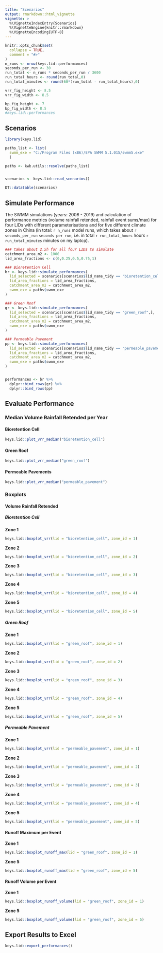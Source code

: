 ```yaml
---
title: "Scenarios"
output: rmarkdown::html_vignette
vignette: >
  %\VignetteIndexEntry{Scenarios}
  %\VignetteEngine{knitr::rmarkdown}
  %\VignetteEncoding{UTF-8}
---
```


```r
knitr::opts_chunk$set(
  collapse = TRUE,
  comment = "#>"
)
n_runs <- nrow(keys.lid::performances)
seconds_per_run <- 30
run_total <- n_runs * seconds_per_run / 3600
run_total_hours <- round(run_total,0)
run_total_minutes <- round(60*(run_total - run_total_hours),0) 

vrr_fig_height <- 8.5
vrr_fig_width <- 8.5

bp_fig_height <- 7
bp_fig_width <- 8.5
#keys.lid::performances
```

## Scenarios

```r
library(keys.lid)

paths_list <- list(
  swmm_exe = "C:/Program Files (x86)/EPA SWMM 5.1.015/swmm5.exe"
  )

paths <- kwb.utils::resolve(paths_list)


scenarios <- keys.lid::read_scenarios()

DT::datatable(scenarios)


```
## Simulate Performance

The SWMM simulations (years: 2008 - 2019) and calculation of 
performance metrics (volume rainfall retended, rainfall event sums/max) for four 
LIDs with different parameterisations and for five different climate zones 
in China (in total: `r n_runs` model runs, which takes about `r seconds_per_run` `seconds per run`, i.e. in total `r run_total_hours` hours  `r run_total_minutes` minutes on my laptop).

```r

### takes about 2.5h for all four LIDs to simulate
catchment_area_m2 <- 1000
lid_area_fractions <- c(0,0.25,0.5,0.75,1)

### Bioretention Cell
br <- keys.lid::simulate_performances(
  lid_selected = scenarios[scenarios$lid_name_tidy == "bioretention_cell",],
  lid_area_fractions = lid_area_fractions,
  catchment_area_m2 = catchment_area_m2,
  swmm_exe = paths$swmm_exe
)

### Green Roof
gr <- keys.lid::simulate_performances(
  lid_selected = scenarios[scenarios$lid_name_tidy == "green_roof",],
  lid_area_fractions = lid_area_fractions,
  catchment_area_m2 = catchment_area_m2,
  swmm_exe = paths$swmm_exe
)

### Permeable Pavement
pp <- keys.lid::simulate_performances(
  lid_selected = scenarios[scenarios$lid_name_tidy == "permeable_pavement",],
  lid_area_fractions = lid_area_fractions,
  catchment_area_m2 = catchment_area_m2,
  swmm_exe = paths$swmm_exe
)


performances <- br %>%
  dplyr::bind_rows(gr) %>%
  dplyr::bind_rows(pp)

```

## Evaluate Performance

### Median Volume Rainfall Retended per Year

#### Bioretention Cell 

```r

keys.lid::plot_vrr_median("bioretention_cell")

```

#### Green Roof 

```r

keys.lid::plot_vrr_median("green_roof")

```

#### Permeable Pavements 

```r

keys.lid::plot_vrr_median("permeable_pavement")

```


### Boxplots

#### Volume Rainfall Retended 

##### Bioretention Cell

**Zone 1**

```r

keys.lid::boxplot_vrr(lid = "bioretention_cell", zone_id = 1)

```

**Zone 2**

```r

keys.lid::boxplot_vrr(lid = "bioretention_cell", zone_id = 2)

```

**Zone 3**

```r

keys.lid::boxplot_vrr(lid = "bioretention_cell", zone_id = 3)

```

**Zone 4**

```r

keys.lid::boxplot_vrr(lid = "bioretention_cell", zone_id = 4)

```

**Zone 5**

```r

keys.lid::boxplot_vrr(lid = "bioretention_cell", zone_id = 5)

```

##### Green Roof

**Zone 1**

```r

keys.lid::boxplot_vrr(lid = "green_roof", zone_id = 1)

```

**Zone 2**

```r

keys.lid::boxplot_vrr(lid = "green_roof", zone_id = 2)

```

**Zone 3**

```r

keys.lid::boxplot_vrr(lid = "green_roof", zone_id = 3)

```

**Zone 4**

```r

keys.lid::boxplot_vrr(lid = "green_roof", zone_id = 4)

```

**Zone 5**

```r

keys.lid::boxplot_vrr(lid = "green_roof", zone_id = 5)

```

##### Permeable Pavement

**Zone 1**

```r

keys.lid::boxplot_vrr(lid = "permeable_pavement", zone_id = 1)

```

**Zone 2**

```r

keys.lid::boxplot_vrr(lid = "permeable_pavement", zone_id = 2)

```

**Zone 3**

```r

keys.lid::boxplot_vrr(lid = "permeable_pavement", zone_id = 3)

```

**Zone 4**

```r

keys.lid::boxplot_vrr(lid = "permeable_pavement", zone_id = 4)

```

**Zone 5**

```r

keys.lid::boxplot_vrr(lid = "permeable_pavement", zone_id = 5)

```

#### Runoff Maximum per Event 

**Zone 1**

```r

keys.lid::boxplot_runoff_max(lid = "green_roof", zone_id = 1)

```
**Zone 5**

```r

keys.lid::boxplot_runoff_max(lid = "green_roof", zone_id = 5)

```

#### Runoff Volume per Event 

**Zone 1**

```r

keys.lid::boxplot_runoff_volume(lid = "green_roof", zone_id = 1)

```
**Zone 5**

```r

keys.lid::boxplot_runoff_volume(lid = "green_roof", zone_id = 5)

```

## Export Results to Excel

```r

keys.lid::export_performances()

```
